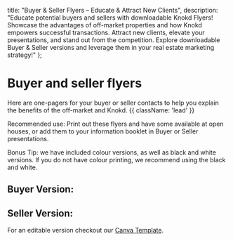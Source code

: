 
<meta name="og:title" content="Fuel Your Real Estate Success with Knokd Buyer and Seller Flyers" />
<meta name="og:description" content="Educate buyers and sellers! Explore downloadable Knokd Flyers explaining off-market advantages & how Knokd empowers transactions. Attract new clients and elevate your presentations!" />

  title: "Buyer & Seller Flyers – Educate & Attract New Clients",
  description: "Educate potential buyers and sellers with downloadable Knokd Flyers! Showcase the advantages of off-market properties and how Knokd empowers successful transactions. Attract new clients, elevate your presentations, and stand out from the competition. Explore downloadable Buyer & Seller versions and leverage them in your real estate marketing strategy!"
};

# Buyer and seller flyers

Here are one-pagers for your buyer or seller contacts to help you explain the benefits of the off-market and Knokd. {{ className: 'lead' }}

Recommended use: Print out these flyers and have some available at open houses, or add them to your information booklet in Buyer or Seller presentations. 

Bonus Tip: we have included colour versions, as well as black and white versions. If you do not have colour printing, we recommend using the black and white. 

## Buyer Version:

<MarketingAssets>
  <MarketingAsset
    src="/images/flyers/pdfs/firstlist_buyer_flyer.pdf"
    alt="Color version of the buyer's flyer"
    layout='flyer'
  />
</MarketingAssets>



## Seller Version:

<MarketingAssets>
  <MarketingAsset
    src="/images/flyers/pdfs/firstlist_seller_flyer.pdf"
    alt="Color version of the seller's flyer"
    layout='flyer'
  />
</MarketingAssets>

For an editable version checkout our [Canva Template](https://www.canva.com/design/DAGhjijJMWw/Ae-N6HQaq3g_BiT4rJXoFw/view?utm_content=DAGhjijJMWw&utm_campaign=designshare&utm_medium=link&utm_source=publishsharelink&mode=preview). 